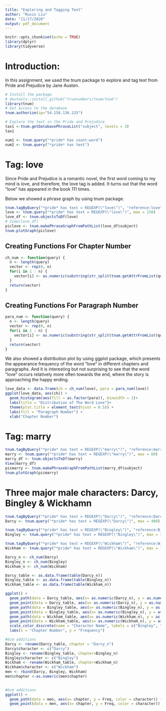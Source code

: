 ```yaml
---
title: "Exploring and Tagging Text"
author: "Ruxin Liu"
date: "11/17/2020"
output: pdf_document
---
```


```r
knitr::opts_chunk$set(echo = TRUE)
library(dplyr)
library(tidyverse)
```

# Introduction:
 
  In this assignment, we used the tnum package to explore and tag text from Pride
  and Prejudice by Jane Austen.
  
  
```r
# Install the package
# devtools::install_github("truenumbers/tnum/tnum")
library(tnum)
# Get access to the database
tnum.authorize(ip="54.158.136.133") 
```

```r
# Explore the text in the Pride and Prejudice
tax1 <-tnum.getDatabasePhraseList("subject", levels = 3)
tax1
```

```r
num1 <- tnum.query("*pride* has count:word")
num2 <- tnum.query("*pride* has text")
```


# Tag: love

  Since Pride and Prejudice is a romantic novel, the first word coming to my mind is love, and therefore, the love tag is added. It turns out that the word "love" has appeared in the book 111 times. 

  Below we showed a phrase graph by using tnum package.
  
```r
tnum.tagByQuery("*pride* has text = REGEXP(\"love\")", "reference:love")
love <- tnum.query("*pride* has text = REGEXP(\"love\")", max = 150) 
love_df <- tnum.objectsToDf(love)
# View(love_df)
piclove <- tnum.makePhraseGraphFromPathList(love_df$subject)
tnum.plotGraph(piclove)
```

## Creating Functions For Chapter Number


```r
ch_num <- function(query) {
  n <- length(query)
  vector <- rep(0, n)
  for(i in 1 : n) {
    vector[i] <- as.numeric(substring(str_split(tnum.getAttrFromList(query[i], "subject"), "[:/]")[[1]][4], 9))
  }
  return(vector)
}
```



## Creating Functions For Paragraph Number

```r
para_num <- function(query) {
  n <- length(query)
  vector <- rep(0, n)
  for(i in 1 : n) {
    vector[i] <- as.numeric(substring(str_split(tnum.getAttrFromList(query[i], "subject"), "[:/]")[[1]][5], 11))
  }
  return(vector)
}
```


  We also showed a distribution plot by using ggplot package, which presents the appearance frequency of the word "love" in different chapters and paragraphs. And it is interesting but not surprising to see that the word "love" occurs relatively more often towards the end, where the story is approaching the happy ending. 
  
```r
love_data <- data.frame(ch = ch_num(love), para = para_num(love))
ggplot(love_data, aes(ch)) +
  geom_histogram(aes(fill = as.factor(para)), binwidth = 1)+
  labs(title = "Distribution of The Word Love")+
  theme(plot.title = element_text(hjust = 0.5)) +
  labs(fill = "Paragraph Number") +
  xlab("Chapter Number")
```


# Tag: marry

```r
tnum.tagByQuery("*pride* has text = REGEXP(\"marry\")", "reference:marry")
marry <- tnum.query("*pride* has text = REGEXP(\"marry\")", max = 60) 
marry_df <- tnum.objectsToDf(marry)
View(marry_df)
picmarry <- tnum.makePhraseGraphFromPathList(marry_df$subject)
tnum.plotGraph(picmarry)
```

# Three major male characters: Darcy, Bingley & Wickhamn

```r
tnum.tagByQuery("*pride* has text = REGEXP(\"Darcy\")", "reference:Darcy")
Darcy <- tnum.query("*pride* has text = REGEXP(\"Darcy\")", max = 400) 
```

```r
tnum.tagByQuery("*pride* has text = REGEXP(\"Bingley\")", "reference:Bingley")
Bingley <- tnum.query("*pride* has text = REGEXP(\"Bingley\")", max = 310) 
```

```r
tnum.tagByQuery("*pride* has text = REGEXP(\"Wickham\")", "reference:Wickham")
Wickham <- tnum.query("*pride* has text = REGEXP(\"Wickham\")", max = 190) 
```

```r
Darcy_n <- ch_num(Darcy)
Bingley_n <- ch_num(Bingley)
Wickham_n <- ch_num(Wickham)
```

```r
Darcy_table <- as.data.frame(table(Darcy_n))
Bingley_table <- as.data.frame(table(Bingley_n))
Wickham_table <- as.data.frame(table(Wickham_n))
```

```r
ggplot() +
  geom_path(data = Darcy_table, aes(x= as.numeric(Darcy_n), y = as.numeric(Freq), color = "red")) +
  geom_point(data = Darcy_table, aes(x= as.numeric(Darcy_n), y = as.numeric(Freq), color = "red")) +
  geom_path(data = Bingley_table, aes(x= as.numeric(Bingley_n), y = as.numeric(Freq), color = "blue")) +
  geom_point(data = Bingley_table, aes(x= as.numeric(Bingley_n), y = as.numeric(Freq), color = "blue")) +
  geom_path(data = Wickham_table, aes(x= as.numeric(Wickham_n), y = as.numeric(Freq), color = "green")) +
  geom_point(data = Wickham_table, aes(x= as.numeric(Wickham_n), y = as.numeric(Freq), color = "green")) +
  scale_color_discrete(name = "Character Name", labels = c("Bingley", "Wickham",  "Darcy")) +
  labs(x = "Chapter Number", y = "Frequency")
```

```r
#bcm additions
Darcy <- rename(Darcy_table, chapter = "Darcy_n")
Darcy$character <- c("Darcy")
Bingley <- rename(Bingley_table, chapter=Bingley_n)
Bingley$character <- c("Bingley")
Wickham <- rename(Wickham_table, chapter=Wickham_n)
Wickham$character <- c("Wickham")
men <- rbind(Darcy, Bingley, Wickham)
men$chapter <-as.numeric(men$chapter) 
 
```

```r
#bcm additions
ggplot() +
  geom_path(data = men, aes(x= chapter, y = Freq, color = character)) +
  geom_point(data = men, aes(x= chapter, y = Freq, color = character))
  
```



